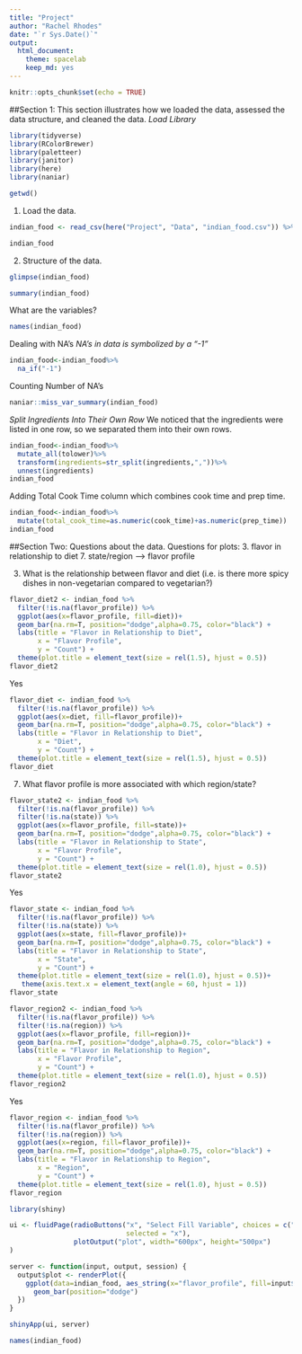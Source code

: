```yaml
---
title: "Project"
author: "Rachel Rhodes"
date: "`r Sys.Date()`"
output:
  html_document: 
    theme: spacelab
    keep_md: yes
---
```


```r
knitr::opts_chunk$set(echo = TRUE)
```

##Section 1:
This section illustrates how we loaded the data, assessed the data structure, and cleaned the data. 
_Load Library_
```r
library(tidyverse)
library(RColorBrewer)
library(paletteer)
library(janitor)
library(here)
library(naniar)
```

```r
getwd()
```

1. Load the data. 
```r
indian_food <- read_csv(here("Project", "Data", "indian_food.csv")) %>% janitor::clean_names()
```

```r
indian_food
```

2. Structure of the data. 
```r
glimpse(indian_food)
```

```r
summary(indian_food)
```

What are the variables? 
```r
names(indian_food)
```

Dealing with NA's
_NA's in data is symbolized by a "-1"_
```r
indian_food<-indian_food%>%
  na_if("-1")
```

Counting Number of NA's
```r
naniar::miss_var_summary(indian_food)
```

_Split Ingredients Into Their Own Row_
We noticed that the ingredients were listed in one row, so we separated them into their own rows. 
```r
indian_food<-indian_food%>%
  mutate_all(tolower)%>%
  transform(ingredients=str_split(ingredients,","))%>%
  unnest(ingredients)
indian_food
```
Adding Total Cook Time column which combines cook time and prep time. 
```r
indian_food<-indian_food%>%
  mutate(total_cook_time=as.numeric(cook_time)+as.numeric(prep_time))
indian_food
```

##Section Two: Questions about the data.
Questions for plots:
3. flavor in relationship to diet
7. state/region --> flavor profile

3. What is the relationship between flavor and diet (i.e. is there more spicy dishes in non-vegetarian compared to vegetarian?)

```r
flavor_diet2 <- indian_food %>% 
  filter(!is.na(flavor_profile)) %>%
  ggplot(aes(x=flavor_profile, fill=diet))+
  geom_bar(na.rm=T, position="dodge",alpha=0.75, color="black") + 
  labs(title = "Flavor in Relationship to Diet",
       x = "Flavor Profile",
       y = "Count") +
  theme(plot.title = element_text(size = rel(1.5), hjust = 0.5))
flavor_diet2
```

Yes
```r
flavor_diet <- indian_food %>% 
  filter(!is.na(flavor_profile)) %>%
  ggplot(aes(x=diet, fill=flavor_profile))+
  geom_bar(na.rm=T, position="dodge",alpha=0.75, color="black") +
  labs(title = "Flavor in Relationship to Diet",
       x = "Diet",
       y = "Count") +
  theme(plot.title = element_text(size = rel(1.5), hjust = 0.5))
flavor_diet
```

7. What flavor profile is more associated with which region/state?

```r
flavor_state2 <- indian_food %>% 
  filter(!is.na(flavor_profile)) %>%
  filter(!is.na(state)) %>%
  ggplot(aes(x=flavor_profile, fill=state))+
  geom_bar(na.rm=T, position="dodge",alpha=0.75, color="black") +
  labs(title = "Flavor in Relationship to State",
       x = "Flavor Profile",
       y = "Count") +
  theme(plot.title = element_text(size = rel(1.0), hjust = 0.5))
flavor_state2
```

Yes
```r
flavor_state <- indian_food %>% 
  filter(!is.na(flavor_profile)) %>%
  filter(!is.na(state)) %>%
  ggplot(aes(x=state, fill=flavor_profile))+
  geom_bar(na.rm=T, position="dodge",alpha=0.75, color="black") +
  labs(title = "Flavor in Relationship to State",
       x = "State",
       y = "Count") +
  theme(plot.title = element_text(size = rel(1.0), hjust = 0.5))+
   theme(axis.text.x = element_text(angle = 60, hjust = 1)) 
flavor_state
```

```r
flavor_region2 <- indian_food %>% 
  filter(!is.na(flavor_profile)) %>%
  filter(!is.na(region)) %>%
  ggplot(aes(x=flavor_profile, fill=region))+
  geom_bar(na.rm=T, position="dodge",alpha=0.75, color="black") +
  labs(title = "Flavor in Relationship to Region",
       x = "Flavor Profile",
       y = "Count") +
  theme(plot.title = element_text(size = rel(1.0), hjust = 0.5))
flavor_region2
```

Yes
```r
flavor_region <- indian_food %>% 
  filter(!is.na(flavor_profile)) %>%
  filter(!is.na(region)) %>%
  ggplot(aes(x=region, fill=flavor_profile))+
  geom_bar(na.rm=T, position="dodge",alpha=0.75, color="black") +
  labs(title = "Flavor in Relationship to Region",
       x = "Region",
       y = "Count") +
  theme(plot.title = element_text(size = rel(1.0), hjust = 0.5))
flavor_region
```


```r
library(shiny)

ui <- fluidPage(radioButtons("x", "Select Fill Variable", choices = c("state", "region"), 
                             selected = "x"), 
                plotOutput("plot", width="600px", height="500px")
)

server <- function(input, output, session) {
  output$plot <- renderPlot({
    ggplot(data=indian_food, aes_string(x="flavor_profile", fill=input$x))+
      geom_bar(position="dodge")
  })
}

shinyApp(ui, server)
```

```r
names(indian_food)
```

